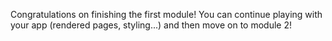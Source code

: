 Congratulations on finishing the first module! You can continue playing with your app (rendered pages, styling...) and then move on to module 2!
